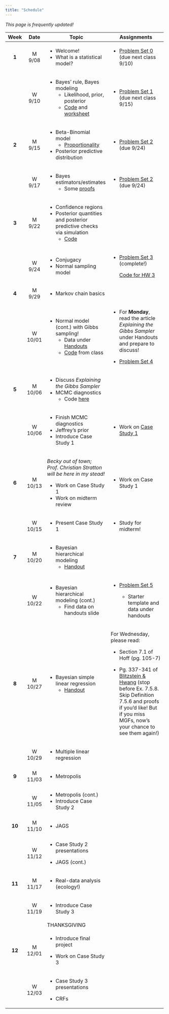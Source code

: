```yaml
---
title: "Schedule"
---
```


*This page is frequently updated!*

+---------+---------+-------------------------------------------------------------------------------------------------+-----------------------------------------------------------------------------------------------------------------------------------------------------------------------------------------------------------------------------------------------------+
| Week    | Date    | Topic                                                                                           | Assignments                                                                                                                                                                                                                                         |
+:=======:+:=======:+=================================================================================================+=====================================================================================================================================================================================================================================================+
| **1**   | M 9/08  | -   Welcome!                                                                                    | -   [Problem Set 0](homework/review.pdf) (due next class 9/10)                                                                                                                                                                                      |
|         |         | -   What is a statistical model?                                                                |                                                                                                                                                                                                                                                     |
+---------+---------+-------------------------------------------------------------------------------------------------+-----------------------------------------------------------------------------------------------------------------------------------------------------------------------------------------------------------------------------------------------------+
|         | W 9/10  | -   Bayes' rule, Bayes modeling                                                                 | -   [Problem Set 1](homework/412_hw1.pdf) (due next class 9/15)                                                                                                                                                                                     |
|         |         |     -   Likelihood, prior, posterior                                                            |                                                                                                                                                                                                                                                     |
|         |         |     -   [Code](code/binom_discrete_prior.qmd) and [worksheet](handouts/binom_prob_discrete.pdf) |                                                                                                                                                                                                                                                     |
+---------+---------+-------------------------------------------------------------------------------------------------+-----------------------------------------------------------------------------------------------------------------------------------------------------------------------------------------------------------------------------------------------------+
| **2**   | M 9/15  | -   Beta-Binomial model                                                                         | -   [Problem Set 2](homework/412_hw2.pdf) (due 9/24)                                                                                                                                                                                                |
|         |         |     -   [Proportionality](code/proportionality.qmd)                                             |                                                                                                                                                                                                                                                     |
|         |         | -   Posterior predictive distribution                                                           |                                                                                                                                                                                                                                                     |
+---------+---------+-------------------------------------------------------------------------------------------------+-----------------------------------------------------------------------------------------------------------------------------------------------------------------------------------------------------------------------------------------------------+
|         | W 9/17  | -   Bayes estimators/estimates                                                                  | -   [Problem Set 2](homework/412_hw2.pdf) (due 9/24)                                                                                                                                                                                                |
|         |         |     -   Some [proofs](handouts/bayes_est.qmd)                                                   |                                                                                                                                                                                                                                                     |
+---------+---------+-------------------------------------------------------------------------------------------------+-----------------------------------------------------------------------------------------------------------------------------------------------------------------------------------------------------------------------------------------------------+
| **3**   | M 9/22  | -   Confidence regions                                                                          |                                                                                                                                                                                                                                                     |
|         |         | -   Posterior quantities and posterior predictive checks via simulation                         |                                                                                                                                                                                                                                                     |
|         |         |     -   [Code](code/post_pred_checks.qmd)                                                       |                                                                                                                                                                                                                                                     |
+---------+---------+-------------------------------------------------------------------------------------------------+-----------------------------------------------------------------------------------------------------------------------------------------------------------------------------------------------------------------------------------------------------+
|         | W 9/24  | -   Conjugacy                                                                                   | -   [Problem Set 3](homework/412_hw3.pdf) (complete!)                                                                                                                                                                                               |
|         |         | -   Normal sampling model                                                                       |                                                                                                                                                                                                                                                     |
|         |         |                                                                                                 |     [Code for HW 3](code/hpd_code.qmd)                                                                                                                                                                                                              |
+---------+---------+-------------------------------------------------------------------------------------------------+-----------------------------------------------------------------------------------------------------------------------------------------------------------------------------------------------------------------------------------------------------+
| **4**   | M 9/29  | -   Markov chain basics                                                                         |                                                                                                                                                                                                                                                     |
+---------+---------+-------------------------------------------------------------------------------------------------+-----------------------------------------------------------------------------------------------------------------------------------------------------------------------------------------------------------------------------------------------------+
|         | W 10/01 | -   Normal model (cont.) with Gibbs sampling!                                                   | -   For **Monday**, read the article *Explaining the Gibbs Sampler* under Handouts and prepare to discuss!                                                                                                                                          |
|         |         |     -   Data under [Handouts](handouts.qmd)                                                     |                                                                                                                                                                                                                                                     |
|         |         |     -   [Code](code/gibbs_normal_model_walkthrough.qmd) from class                              | -   [Problem Set 4](homework/412_hw4.pdf)                                                                                                                                                                                                           |
+---------+---------+-------------------------------------------------------------------------------------------------+-----------------------------------------------------------------------------------------------------------------------------------------------------------------------------------------------------------------------------------------------------+
| **5**   | M 10/06 | -   Discuss *Explaining the Gibbs Sampler*                                                      |                                                                                                                                                                                                                                                     |
|         |         | -   MCMC diagnostics                                                                            |                                                                                                                                                                                                                                                     |
|         |         |     -   Code [here](code/mixture_normals.qmd)                                                   |                                                                                                                                                                                                                                                     |
+---------+---------+-------------------------------------------------------------------------------------------------+-----------------------------------------------------------------------------------------------------------------------------------------------------------------------------------------------------------------------------------------------------+
|         | W 10/06 | -   Finish MCMC diagnostics                                                                     | -   Work on [Case Study 1](case_study.qmd)                                                                                                                                                                                                          |
|         |         | -   Jeffrey's prior                                                                             |                                                                                                                                                                                                                                                     |
|         |         | -   Introduce Case Study 1                                                                      |                                                                                                                                                                                                                                                     |
+---------+---------+-------------------------------------------------------------------------------------------------+-----------------------------------------------------------------------------------------------------------------------------------------------------------------------------------------------------------------------------------------------------+
| **6**   | M 10/13 | *Becky out of town; Prof. Christian Stratton will be here in my stead!*                         | -   Work on Case Study 1                                                                                                                                                                                                                            |
|         |         |                                                                                                 |                                                                                                                                                                                                                                                     |
|         |         | -   Work on Case Study 1                                                                        |                                                                                                                                                                                                                                                     |
|         |         | -   Work on midterm review                                                                      |                                                                                                                                                                                                                                                     |
+---------+---------+-------------------------------------------------------------------------------------------------+-----------------------------------------------------------------------------------------------------------------------------------------------------------------------------------------------------------------------------------------------------+
|         | W 10/15 | -   Present Case Study 1                                                                        | -   Study for midterm!                                                                                                                                                                                                                              |
+---------+---------+-------------------------------------------------------------------------------------------------+-----------------------------------------------------------------------------------------------------------------------------------------------------------------------------------------------------------------------------------------------------+
| **7**   | M 10/20 | -   Bayesian hierarchical modeling                                                              |                                                                                                                                                                                                                                                     |
|         |         |     -   [Handout](code/hierarchical_normal_schools.qmd)                                         |                                                                                                                                                                                                                                                     |
+---------+---------+-------------------------------------------------------------------------------------------------+-----------------------------------------------------------------------------------------------------------------------------------------------------------------------------------------------------------------------------------------------------+
|         | W 10/22 | -   Bayesian hierarchical modeling (cont.)                                                      | -   [Problem Set 5](homework/412_hw5.pdf)                                                                                                                                                                                                           |
|         |         |     -   Find data on handouts slide                                                             |                                                                                                                                                                                                                                                     |
|         |         |                                                                                                 |     -   Starter template and data under handouts                                                                                                                                                                                                    |
+---------+---------+-------------------------------------------------------------------------------------------------+-----------------------------------------------------------------------------------------------------------------------------------------------------------------------------------------------------------------------------------------------------+
| **8**   | M 10/27 | -   Bayesian simple linear regression                                                           | For Wednesday, please read:                                                                                                                                                                                                                         |
|         |         |     -   [Handout](code/bayes_slr.qmd)                                                           |                                                                                                                                                                                                                                                     |
|         |         |                                                                                                 | -   Section 7.1 of Hoff (pg. 105-7)                                                                                                                                                                                                                 |
|         |         |                                                                                                 |                                                                                                                                                                                                                                                     |
|         |         |                                                                                                 | -   Pg. 337-341 of [Blitzstein & Hwang](https://drive.google.com/file/d/1VmkAAGOYCTORq1wxSQqy255qLJjTNvBI/edit) (stop before Ex. 7.5.8. Skip Definition 7.5.6 and proofs if you'd like! But if you miss MGFs, now's your chance to see them again!) |
+---------+---------+-------------------------------------------------------------------------------------------------+-----------------------------------------------------------------------------------------------------------------------------------------------------------------------------------------------------------------------------------------------------+
|         | W 10/29 | -   Multiple linear regression                                                                  |                                                                                                                                                                                                                                                     |
+---------+---------+-------------------------------------------------------------------------------------------------+-----------------------------------------------------------------------------------------------------------------------------------------------------------------------------------------------------------------------------------------------------+
| **9**   | M 11/03 | -   Metropolis                                                                                  |                                                                                                                                                                                                                                                     |
+---------+---------+-------------------------------------------------------------------------------------------------+-----------------------------------------------------------------------------------------------------------------------------------------------------------------------------------------------------------------------------------------------------+
|         | W 11/05 | -   Metropolis (cont.)                                                                          |                                                                                                                                                                                                                                                     |
|         |         | -   Introduce Case Study 2                                                                      |                                                                                                                                                                                                                                                     |
+---------+---------+-------------------------------------------------------------------------------------------------+-----------------------------------------------------------------------------------------------------------------------------------------------------------------------------------------------------------------------------------------------------+
| **10**  | M 11/10 | -   JAGS                                                                                        |                                                                                                                                                                                                                                                     |
+---------+---------+-------------------------------------------------------------------------------------------------+-----------------------------------------------------------------------------------------------------------------------------------------------------------------------------------------------------------------------------------------------------+
|         | W 11/12 | -   Case Study 2 presentations                                                                  |                                                                                                                                                                                                                                                     |
|         |         |                                                                                                 |                                                                                                                                                                                                                                                     |
|         |         | -   JAGS (cont.)                                                                                |                                                                                                                                                                                                                                                     |
+---------+---------+-------------------------------------------------------------------------------------------------+-----------------------------------------------------------------------------------------------------------------------------------------------------------------------------------------------------------------------------------------------------+
| **11**  | M 11/17 | -   Real-data analysis (ecology!)                                                               |                                                                                                                                                                                                                                                     |
+---------+---------+-------------------------------------------------------------------------------------------------+-----------------------------------------------------------------------------------------------------------------------------------------------------------------------------------------------------------------------------------------------------+
|         | W 11/19 | -   Introduce Case Study 3                                                                      |                                                                                                                                                                                                                                                     |
+---------+---------+-------------------------------------------------------------------------------------------------+-----------------------------------------------------------------------------------------------------------------------------------------------------------------------------------------------------------------------------------------------------+
|         |         | THANKSGIVING                                                                                    |                                                                                                                                                                                                                                                     |
+---------+---------+-------------------------------------------------------------------------------------------------+-----------------------------------------------------------------------------------------------------------------------------------------------------------------------------------------------------------------------------------------------------+
| **12**  | M 12/01 | -   Introduce final project                                                                     |                                                                                                                                                                                                                                                     |
|         |         |                                                                                                 |                                                                                                                                                                                                                                                     |
|         |         | -   Work on Case Study 3                                                                        |                                                                                                                                                                                                                                                     |
+---------+---------+-------------------------------------------------------------------------------------------------+-----------------------------------------------------------------------------------------------------------------------------------------------------------------------------------------------------------------------------------------------------+
|         | W 12/03 | -   Case Study 3 presentations                                                                  |                                                                                                                                                                                                                                                     |
|         |         |                                                                                                 |                                                                                                                                                                                                                                                     |
|         |         | -   CRFs                                                                                        |                                                                                                                                                                                                                                                     |
+---------+---------+-------------------------------------------------------------------------------------------------+-----------------------------------------------------------------------------------------------------------------------------------------------------------------------------------------------------------------------------------------------------+

